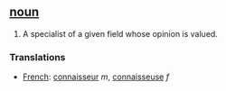 ==[[noun]]==
#A specialist of a given field whose opinion is valued.

===Translations===
*[[French]]: [[connaisseur]] ''m'', [[connaisseuse]] ''f''